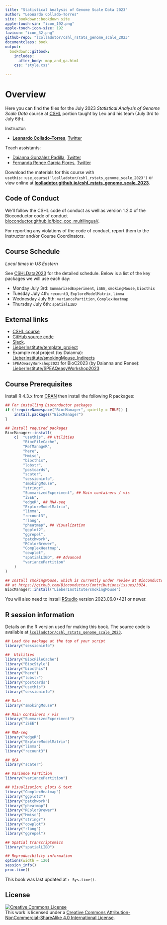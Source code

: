 ```yaml
---
title: "Statistical Analysis of Genome Scale Data 2023"
author: "Leonardo Collado-Torres"
site: bookdown::bookdown_site
apple-touch-sin: "icon_192.png"
apple-touch-icon-size: 192
favicon: "icon_32.png"
github-repo: "lcolladotor/cshl_rstats_genome_scale_2023"
documentclass: book
output:
  bookdown::gitbook:
    includes:
      after_body: map_and_ga.html
    css: "style.css"
    
---
```


# Overview {-}

Here you can find the files for the July 2023 _Statistical Analysis of Genome Scale Data_ course at [CSHL](https://meetings.cshl.edu/courses.aspx?course=C-DATA&year=23) portion taught by Leo and his team (July 3rd to July 6th).

Instructor:

* [**Leonardo Collado-Torres**](http://lcolladotor.github.io/), [Twitter](https://twitter.com/lcolladotor)

Teach assistants:

* [Daianna González Padilla](https://daianna21.github.io/), [Twitter](https://twitter.com/daianna_glez)
* [Fernanda Renee García Flores](https://reneegf.github.io/), [Twitter](https://twitter.com/SubmarineGene)

Download the materials for this course with `usethis::use_course('lcolladotor/cshl_rstats_genome_scale_2023')` or view online at [**lcolladotor.github.io/cshl_rstats_genome_scale_2023**](http://lcolladotor.github.io/cshl_rstats_genome_scale_2023).

## Code of Conduct {-}

We'll follow the CSHL code of conduct as well as version 1.2.0 of the Bioconductor code of conduct [bioconductor.github.io/bioc_coc_multilingual/](https://bioconductor.github.io/bioc_coc_multilingual/). 

For reporting any violations of the code of conduct, report them to the Instructor and/or Course Coordinators.

## Course Schedule {-}

_Local times in US Eastern_

See [CSHLData2023](https://docs.google.com/document/d/1pdvZFjJBwRUpA_VJOAFu4z-0Eys6Wv2iRAh84T6_yF4/edit?usp=sharing) for the detailed schedule. Below is a list of the key packages we will use each day:

* Monday July 3rd: `SummarizedExperiment`, `iSEE`, `smokingMouse`, `biocthis`
* Tuesday July 4th: `recount3`, `ExploreModelMatrix`, `limma`
* Wednesday July 5th: `variancePartition`, `ComplexHeatmap`
* Thursday July 6th: `spatialLIBD`
  
## External links {-}

* [CSHL course](https://meetings.cshl.edu/courses.aspx?course=C-DATA&year=23)
* [GitHub source code](https://github.com/lcolladotor/cshl_rstats_genome_scale_2023)
* [Slack](https://cshldata-2023.slack.com).
* [LieberInstitute/template_project](https://github.com/LieberInstitute/template_project)
* Example real project (by Daianna): [LieberInstitute/smokingMouse_Indirects](https://github.com/LieberInstitute/smokingMouse_Indirects)
* `SPEAQeasyWorkshop2023` for BioC2023 (by Daianna and Renee): [LieberInstitute/SPEAQeasyWorkshop2023](https://github.com/LieberInstitute/SPEAQeasyWorkshop2023)
  

## Course Prerequisites {-}

Install R 4.3.x from [CRAN](https://cran.r-project.org/) then install the following R packages:

```r
## For installing Bioconductor packages
if (!requireNamespace("BiocManager", quietly = TRUE)) {
    install.packages("BiocManager")
}

## Install required packages
BiocManager::install(
    c(  "usethis", ## Utilities
        "BiocFileCache",
        "RefManageR",
        "here",
        "Hmisc",
        "biocthis",
        "lobstr",
        "postcards",
        "scater",
        "sessioninfo",
        "smokingMouse",
        "stringr",
        "SummarizedExperiment", ## Main containers / vis
        "iSEE",
        "edgeR", ## RNA-seq
        "ExploreModelMatrix",
        "limma",
        "recount3",
        "rlang",
        "pheatmap", ## Visualization
        "ggplot2",
        "ggrepel",
        "patchwork",
        "RColorBrewer",
        "ComplexHeatmap",
        "cowplot",
        "spatialLIBD", ## Advanced
        "variancePartition"
    )
)

## Install smokingMouse, which is currently under review at Bioconductor
## at https://github.com/Bioconductor/Contributions/issues/3024.
BiocManager::install("LieberInstitute/smokingMouse")
```

You will also need to install [RStudio](https://rstudio.com/products/rstudio/download/#download) version 2023.06.0+421 or newer.

## R session information {-}

Details on the R version used for making this book. The source code is available at [`lcolladotor/cshl_rstats_genome_scale_2023`](https://github.com/lcolladotor/cshl_rstats_genome_scale_2023).

```r
## Load the package at the top of your script
library("sessioninfo")

##  Utilities
library("BiocFileCache")
library("BiocStyle")
library("biocthis")
library("here")
library("lobstr")
library("postcards")
library("usethis")
library("sessioninfo")

## Data
library("smokingMouse")

## Main containers / vis
library("SummarizedExperiment")
library("iSEE")

## RNA-seq
library("edgeR")
library("ExploreModelMatrix")
library("limma")
library("recount3")

## QCA
library("scater")

## Variance Partition
library("variancePartition")

## Visualization: plots & text
library("ComplexHeatmap")
library("ggplot2")
library("patchwork")
library("pheatmap")
library("RColorBrewer")
library("Hmisc")
library("stringr")
library("cowplot")
library("rlang")
library("ggrepel")

## Spatial transcriptomics
library("spatialLIBD")
```

```r
## Reproducibility information
options(width = 120)
session_info()
proc.time()
```

This book was last updated at `r Sys.time()`.

## License  {-}

<a rel="license" href="http://creativecommons.org/licenses/by-nc-sa/4.0/"><img alt="Creative Commons License" style="border-width:0" src="https://i.creativecommons.org/l/by-nc-sa/4.0/88x31.png" /></a><br />This work is licensed under a <a rel="license" href="http://creativecommons.org/licenses/by-nc-sa/4.0/">Creative Commons Attribution-NonCommercial-ShareAlike 4.0 International License</a>.




